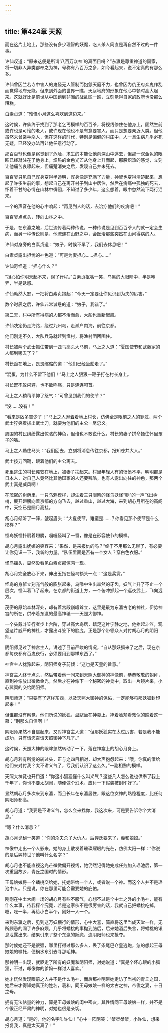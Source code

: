 ```yaml
---
---
---
```

title: 第424章 天照
---





而在这片土地上，那些没有多少理智的妖魔，吃人杀人简直是再自然不过的一件事。

许仙叹道：“原来这便是所谓‘八百万众神’的真面目吗？”东瀛是尊重神道的国家，将一切非人异类都奉之为神，号称有八百万之多，如今看起来，说不定真的有那么多。

许仙曾因兰若寺中害人的鬼怪无人管制而抱怨天庭不力，也曾因为仇王府众鬼作乱而觉得地府无能。但来到外面的世界一瞧，天庭地府的形象在他心中顿时高大起来。这就好比是前世从中国跑到非洲的战乱区一瞧，立刻觉得自家的政府也没那么糟糕。

白素贞道：“难怪小月这么喜欢到这边来。”

这时候，许仙终于找到了那老乞丐模样的百百爷，将视线停住在他身上，固然生前或许也是可怜的老人，或许现在他也不是有意要害人，而只是想要亲近人类。但他虽然未曾亲手杀人，但在这样的时代，特别是偏僻的村庄中，人一旦生病几乎必死无疑，已经没办法再让他任意行动了。

那百百爷也像是察觉到了危险，求生的本能让他向深山中逃去，但那一双金色的眼眸已经凝注在了他身上，炽热的金色光芒从他身上升而起，那股炽热的感觉，立刻让他痛苦哀嚎起来，但痛楚消失之后，发现自己并未死去。

百百爷只见自己浑身变得半透明，浑身像是充满了力量，神智也变得清楚起来，想起了许多生前的事，想起自己在离开村子到山中居住，然后在病痛中孤独的死去，怀着不甘的心情在山林中徘徊，不知过了多少年，这么想着，眼中忽然流下两行泪来。

一个的声音在他的心中响起：“再见到人的话，去治疗他们的疾病吧！”

百百爷点点头，转向山林之中。

于是，在东瀛之地，后世流传着两种传说，一种传说是见到百百爷人的就一定会生病，而另一种传说则是，他流连在山野之中，会医治那些突然在山间得病的人。

许仙对身旁的白素贞道：“娘子，时候不早了，我们去休息吧！”

白素贞露出担忧的神色道：“可是为妻担心……担心……”

许仙奇怪道：“担心什么？”

“担心怕你明天起不来，误了行程。”白素贞抿嘴一笑，乌黑的大眼睛中，半是嘲弄，半是诱惑。

许仙勃然大怒，一把将白素贞抱起：“今天一定要让你见识到为夫的厉害。”

数个时辰之后，许仙非常诚恳的道：“娘子，我错了。”

第二天，村中所有得病的人都不治而愈，大船也重新起航。

许仙决定仍走海路，绕过九州岛，走濑户内海，前往京都。

他们刚走不久，大队兵马就赶到渔村，将渔村团团围住。

村长被两个武士抓住带到一匹马高头大马前，马上之人道：“夏国使节和武藤家的人都到哪去了？”

村长跪在地上，畏畏缩缩的道：“他们已经坐船走了。”

“混蛋，为什么不留下他们！”马上之人狠狠一鞭子打在村长身上。

村长既不敢闪避，也不敢呼痛，只是连连叩首。

马上之人稍稍平抑了怒气：“可曾见到我们的使节？”

“没……没有！”

“看来是凶多吉少了！”马上之人瞪着着地上村长，仿佛全是眼前之人的罪过，两个武士狞笑着拔出武士刀，就要为他们的主公一尽忠义。

周围的村民纷纷露出惊骇的神色，但谁也不敢说什么，村长的妻子拼命捂住怀里孩子的嘴。

马上之人勒住马头：“我们回去，立刻将消息传往京都，报知苍井大人。”

武士按刀回鞘，跟着他们的主公离去。

死里逃生的村长瘫软在地上，被妻子扶起来。村里年轻人有的愤愤不平，明明都是日本人，对自己人竟然比其他国家的人还要残酷，也有人露出向往的神色，那两个武士真是威风啊！

在茂密的树荫里，一只乌鸦模样，却生着三只眼睛的怪鸟妖怪“唰”的一声飞出树梢，展开翅膀向着京都的方向飞去，越过重山，越过大海，来到胡心月所在的高阁中，天空已是圆月高挂。

胡心月倾听了一阵，皱起眉头：“大夏使节，难道是……？你看见那个使节是什么模样？”

怪鸟妖怪扑扇着翅膀，嘎嘎怪叫了一番，像是在形容使节的模样。

胡心月露出妩媚的笑容来：“果然，是来报仇的吗？”终于不用那么无聊了，有必要让你见识一下，我新的力量。“队伍里面是否有一个女人？穿白色衣服。”

怪鸟摇头，显然没看见白素贞那惊鸿一现。

胡心月完全放心下来，伸出玉指在怪鸟额头一点：“这是奖赏。”

怪鸟的身躯立刻充气般的膨胀起来，鸟喙中生出森然的牙齿，妖气上升了不止一个层次，怪叫着飞了起来，在京都的街道上方，一个俯冲抓起一个巡夜武士，飞向远方。

茂密的原始森林深处，却有着宫殿巍峨耸立，这里是最为东瀛古老的神社，伊势神宫的所在，供奉着东瀛的最高神祗——天照大御神。

一个头戴斗笠行者步上台阶，穿过高大鸟居，踏足这片宁静之地，他抬起斗笠，观望这片威严的神社，才露出斗笠下的脸庞，正是那个带领众人对付胡心月的阴阳师。

阴阳师见过了神宫主人，讲述了目前严峻的情况，“自从那妖狐来了之后，现在京都每夜都有百鬼夜行，必须要用到那样东西了。”

神宫主人犹豫起来，阴阳师身子前倾：“这也是天皇的旨意。”

神宫主人终于点头，然后带着他一同来到天照大御神的神像前，恭恭敬敬的朝拜，直到神像放出微微金光，然后才在神像下一个秘密的神龛中，取出一片镜片来，小心翼翼的交给阴阳师。

阴阳师道：“只要有了这样东西，以及天照大御神的保佑，一定能够将那妖狐封印起来！”

但谁都没有察觉，他们所说的妖狐，盘腿坐在神龛上，捧着脸颊看戏似的瞧着这一幕：“别那么自信啊！”

阴阳师果然不自信起来，又对神宫主人道：“但那妖狐实在太过厉害，若是我不能成功，只有请您召请天照御神下凡了。”

这时候，天照大神的眼眸忽然转动了一下，落在神龛上的胡心月身上。

胡心月若有所觉的转过头，正与之四目相对，却大声抱怨起来：“喂，你真的借给他们来对付我？太不讲义气了，亏我们认识了这么久。”一副相熟的模样。

天照大神竟也开口道：“你这小狐狸懂什么叫义气？这些凡人怎么说也供奉了我上千年了，你也不要太胡闹，随便做个幻术，应付一下假装被封印好了。”

显然胡心月多次来到东瀛，而且长年在东瀛居住，跟这位女神的熟稔程度，比任何阴阳师都高。

胡心月道：“我要是不讲义气，怎么会来找你，我这次来，可是要告诉你个大消息。”

“嗯？什么消息？”

胡心月诡秘一笑道：“你的杀夫杀子大仇人，后羿氏要来了，羲和娘娘。”

神像中走出一个人影来，她的身上散发着璀璨耀眼的光芒，仿佛太阳一样：“你说的是后羿转世？他叫什么名字？”

胡心月也不能直视这光芒微微偏开视线，她仍然记得她完成任务加入瑶池后，第一次重回故乡，青丘之国时的情形。

王母娘娘将一个蟠桃交给她，托她带给一个人，或者说一个神。而这个人并不是瑶池中人。只是说，你在那里可能会需要她的庇佑。

刚刚在中土大闹一场的胡心月有些不服气，心想不过是个中土之外的小毛神，能有什么本事，待我探个究竟，若是这家伙不是很厉害的话，我就自己把蟠桃吃掉，嗯，吃一半，再给小白半个，刚好一人一个。

来到东瀛之后，见到这万妖横行的情形，心中大喜，简直将这里当成天堂一样，无所顾忌的闯了许多麻烦，几乎将蟠桃的事抛到脑后，后来她酒后失言，将蟠桃的讯息泄露出来，结果引来了整个东瀛的妖魔，连阴阳师也来抢夺。

那时候她还不是很强，哪里打得过那么多人，丢了条尾巴仓皇逃跑，忽的想起王母娘娘的嘱托，便祸水东引去寻那毛神。

那神明一出现，就驱走了所有的妖魔和阴阳师，对她说道：“真是个坏心眼的小狐狸，不过，却像你的爹妈一样讨人喜欢。”

她才恍然发现眼前之人并不是什么毛神，而后那神明带她走访了当初的青丘之国，她后来才得知她真正的姓名，羲和，同王母娘娘一样的太古之神，帝俊之妻，十日之母。

拥有无法估量的神力，算是王母娘娘的闺中密友，其性情同王母娘娘一样，并不是个很正经严肃的神明，对她也很是亲切。

胡心月道：“是的，他的名字叫许仙！”心中一阵阴笑：“桀桀桀桀，小许仙，想来报复我，真是太天真了！”